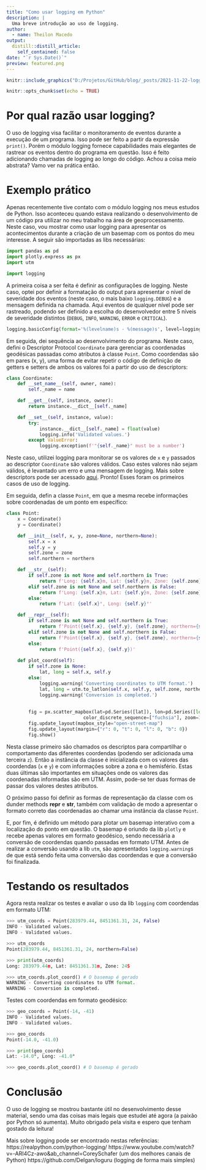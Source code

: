 ```yaml
---
title: "Como usar logging em Python"
description: |
  Uma breve introdução ao uso de logging.
author:
  - name: Theilon Macedo
output:
  distill::distill_article:
    self_contained: false
date: "`r Sys.Date()`"
preview: featured.png
---
```


```r
knitr::include_graphics("D:/Projetos/GitHub/blog/_posts/2021-11-22-logging-Python/featured.png")

```

```r
knitr::opts_chunk$set(echo = TRUE)
```

# Por qual razão usar logging?

O uso de logging visa facilitar o monitoramento de eventos durante a execução de um programa. Isso pode ser feito a partir da expressão `print()`. Porém o módulo logging fornece capabilidades mais elegantes de rastrear os eventos dentro do programa em questão. Isso é feito adicionando chamadas de logging ao longo do código. Achou a coisa meio abstrata? Vamo ver na prática então.  


# Exemplo prático  
Apenas recentemente tive contato com o módulo logging nos meus estudos de Python. Isso aconteceu quando estava realizando o desenvolvimento de um código pra utilizar no meu trabalho na área de geoprocessamento. Neste caso, vou mostrar como usar logging para apresentar os acontecimentos durante a criação de um basemap com os pontos do meu interesse. A seguir são importadas as libs necessárias:  


```python
import pandas as pd
import plotly.express as px
import utm

import logging
```

A primeira coisa a ser feita é definir as configurações de logging. Neste caso, optei por definir a formatação do output para apresentar o nível de severidade dos eventos (neste caso, o mais baixo `logging.DEBUG`) e a mensagem definida na chamada. Aqui eventos de qualquer nível pode ser rastreado, podendo ser definido a escolha do desenvolvedor entre 5 níveis de severidade distintos (`DEBUG`, `INFO`, `WARNING`, `ERROR` e `CRITICAL`).  


```python

logging.basicConfig(format='%(levelname)s - %(message)s', level=logging.DEBUG)

```

Em seguida, dei sequência ao desenvolvimento do programa. Neste caso, defini o Descriptor Protocol `Coordinate` para gerenciar as coordenadas geodésicas passadas como atributos à classe `Point`. Como coordendas são em pares (x, y), uma forma de evitar repetir o código de definição de getters e setters de ambos os valores foi a partir do uso de descriptors:  

```python

class Coordinate:
    def __set_name__(self, owner, name):
        self._name = name

    def __get__(self, instance, owner):
        return instance.__dict__[self._name]

    def __set__(self, instance, value):
        try:
            instance.__dict__[self._name] = float(value)
            logging.info('Validated values.')
        except ValueError:
            logging.exception(f'"{self._name}" must be a number')


```

Neste caso, utilizei logging para monitorar se os valores de `x` e `y` passados ao descriptor `Coordinate` são valores válidos. Caso estes valores não sejam válidos, é levantado um erro e uma mensagem de logging. Mais sobre descriptors pode ser acessado [aqui](https://docs.python.org/3/howto/descriptor.html). Pronto! Esses foram os primeiros casos de uso de logging.   

Em seguida, defin a classe `Point`, em que a mesma recebe informações sobre coordenadas de um ponto em específico:  

```python
class Point:
    x = Coordinate()
    y = Coordinate()

    def __init__(self, x, y, zone=None, northern=None):
        self.x = x
        self.y = y
        self.zone = zone
        self.northern = northern

    def __str__(self):
        if self.zone is not None and self.northern is True:
            return f'Long: {self.x}m, Lat: {self.y}m, Zone: {self.zone}N'
        elif self.zone is not None and self.northern is False:
            return f'Long: {self.x}m, Lat: {self.y}m, Zone: {self.zone}S'
        else:
            return f'Lat: {self.x}°, Long: {self.y}°'

    def __repr__(self):
        if self.zone is not None and self.northern is True:
            return f'Point({self.x}, {self.y}, {self.zone}, northern={self.northern})'
        elif self.zone is not None and self.northern is False:
            return f'Point({self.x}, {self.y}, {self.zone}, northern={self.northern})'
        else:
            return f'Point({self.x}, {self.y})'
    
    def plot_coord(self):        
        if self.zone is None:
            lat, long = self.x, self.y            
        else:
            logging.warning('Converting coordinates to UTM format.')
            lat, long = utm.to_latlon(self.x, self.y, self.zone, northern=self.northern)
            logging.warning('Conversion is completed.')
            
            
        fig = px.scatter_mapbox(lat=pd.Series([lat]), lon=pd.Series([long]),
                            color_discrete_sequence=["fuchsia"], zoom=3, height=300)
        fig.update_layout(mapbox_style="open-street-map")
        fig.update_layout(margin={"r": 0, "t": 0, "l": 0, "b": 0})
        fig.show()

```

Nesta classe primeiro são chamados os descriptos para compartilhar o comportamento das diferentes coordendas (podendo ser adicionada uma terceira `z`). Então a instância da classe é inicializada com os valores das coordendas (`x` e `y`) e com informações sobre a zona e o hemisfério. Estas duas últimas são importantes em situações onde os valores das coordenadas informadas são em UTM. Assim, pode-se ter duas formas de passar dos valores destes atributos.  

O próximo passo foi definir as formas de representação da classe com os dunder methods __repr__ e __str__, também com validação de modo a apresentar o formato correto das coordenadas ao chamar uma instância da classe `Point`.   

E, por fim, é definido um método para plotar um basemap interativo com a localização do ponto em questão. O basemap é oriundo da lib `plotly` e recebe apenas valores em formato geodésico, sendo necessária a conversão de coordendas quando passadas em formato UTM. Antes de realizar a conversão usando a lib `utm`,  são apresentados `logging.warning`s de que está sendo feita uma conversão das coordendas e que a conversão foi finalizada.   

# Testando os resultados
Agora resta realizar os testes e avaliar o uso da lib `logging` com coordendas em formato UTM:  

```python

>>> utm_coords = Point(283979.44, 8451361.31, 24, False)
INFO - Validated values.
INFO - Validated values.

>>> utm_coords
Point(283979.44, 8451361.31, 24, northern=False)

>>> print(utm_coords)
Long: 283979.44m, Lat: 8451361.31m, Zone: 24S

>>> utm_coords.plot_coord() # O basemap é gerado
WARNING - Converting coordinates to UTM format.
WARNING - Conversion is completed.

```

Testes com coordendas em formato geodésico:  

```python

>>> geo_coords = Point(-14, -41)
INFO - Validated values.
INFO - Validated values.

>>> geo_coords
Point(-14.0, -41.0) 

>>> print(geo_coords)      
Lat: -14.0°, Long: -41.0°  

>>> geo_coords.plot_coord() # O basemap é gerado

```

# Conclusão
O uso de logging se mostrou bastante útil no desenvolvimento desse material, sendo uma das coisas mais legais que estudei até agora (a paixão por Python só aumenta). Muito obrigado pela visita e espero que tenham gostado da leitura!

Mais sobre logging pode ser encontrado nestas referências:  
https://realpython.com/python-logging/
https://www.youtube.com/watch?v=-ARI4Cz-awo&ab_channel=CoreySchafer (um dos melhores canais de Python)
https://github.com/Delgan/loguru (logging de forma mais simples)